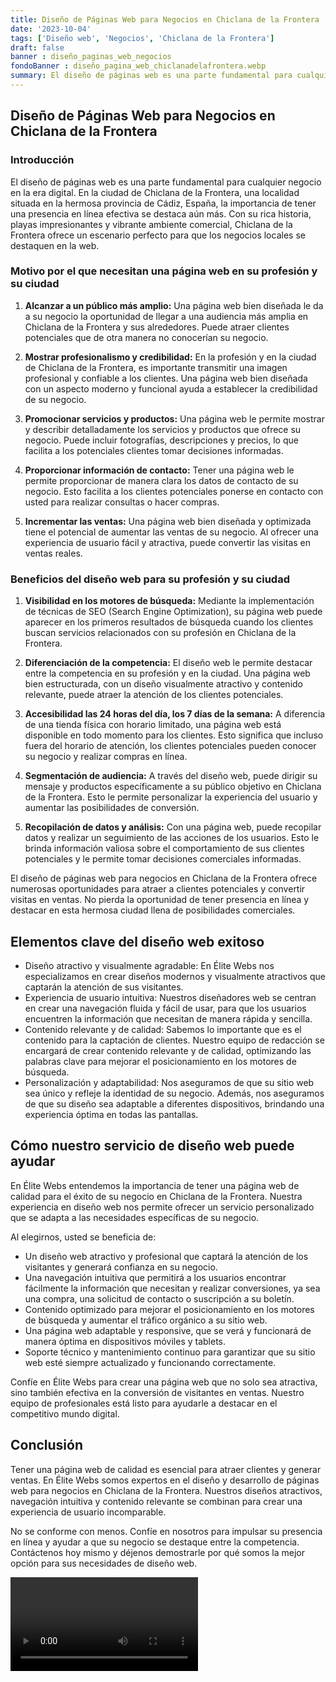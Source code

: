 ```yaml
---
title: Diseño de Páginas Web para Negocios en Chiclana de la Frontera
date: '2023-10-04'
tags: ['Diseño web', 'Negocios', 'Chiclana de la Frontera']
draft: false
banner : diseño_paginas_web_negocios
fondoBanner : diseño_pagina_web_chiclanadelafrontera.webp
summary: El diseño de páginas web es una parte fundamental para cualquier negocio en la era digital. En la ciudad de Chiclana de la Frontera, una localidad situada en la hermosa provincia de Cádiz, España, la importancia de tener una presencia en línea efectiva se destaca aún más. Con su rica historia, playas impresionantes y vibrante ambiente comercial, Chiclana de la Frontera ofrece un escenario perfecto para que los negocios locales se destaquen en la web.
---
```


## Diseño de Páginas Web para Negocios en Chiclana de la Frontera

### Introducción

El diseño de páginas web es una parte fundamental para cualquier negocio en la era digital. En la ciudad de Chiclana de la Frontera, una localidad situada en la hermosa provincia de Cádiz, España, la importancia de tener una presencia en línea efectiva se destaca aún más. Con su rica historia, playas impresionantes y vibrante ambiente comercial, Chiclana de la Frontera ofrece un escenario perfecto para que los negocios locales se destaquen en la web.

### Motivo por el que necesitan una página web en su profesión y su ciudad

1. **Alcanzar a un público más amplio:** Una página web bien diseñada le da a su negocio la oportunidad de llegar a una audiencia más amplia en Chiclana de la Frontera y sus alrededores. Puede atraer clientes potenciales que de otra manera no conocerían su negocio.

2. **Mostrar profesionalismo y credibilidad:** En la profesión y en la ciudad de Chiclana de la Frontera, es importante transmitir una imagen profesional y confiable a los clientes. Una página web bien diseñada con un aspecto moderno y funcional ayuda a establecer la credibilidad de su negocio.

3. **Promocionar servicios y productos:** Una página web le permite mostrar y describir detalladamente los servicios y productos que ofrece su negocio. Puede incluir fotografías, descripciones y precios, lo que facilita a los potenciales clientes tomar decisiones informadas.

4. **Proporcionar información de contacto:** Tener una página web le permite proporcionar de manera clara los datos de contacto de su negocio. Esto facilita a los clientes potenciales ponerse en contacto con usted para realizar consultas o hacer compras.

5. **Incrementar las ventas:** Una página web bien diseñada y optimizada tiene el potencial de aumentar las ventas de su negocio. Al ofrecer una experiencia de usuario fácil y atractiva, puede convertir las visitas en ventas reales.

### Beneficios del diseño web para su profesión y su ciudad

1. **Visibilidad en los motores de búsqueda:** Mediante la implementación de técnicas de SEO (Search Engine Optimization), su página web puede aparecer en los primeros resultados de búsqueda cuando los clientes buscan servicios relacionados con su profesión en Chiclana de la Frontera.

2. **Diferenciación de la competencia:** El diseño web le permite destacar entre la competencia en su profesión y en la ciudad. Una página web bien estructurada, con un diseño visualmente atractivo y contenido relevante, puede atraer la atención de los clientes potenciales.

3. **Accesibilidad las 24 horas del día, los 7 días de la semana:** A diferencia de una tienda física con horario limitado, una página web está disponible en todo momento para los clientes. Esto significa que incluso fuera del horario de atención, los clientes potenciales pueden conocer su negocio y realizar compras en línea.

4. **Segmentación de audiencia:** A través del diseño web, puede dirigir su mensaje y productos específicamente a su público objetivo en Chiclana de la Frontera. Esto le permite personalizar la experiencia del usuario y aumentar las posibilidades de conversión.

5. **Recopilación de datos y análisis:** Con una página web, puede recopilar datos y realizar un seguimiento de las acciones de los usuarios. Esto le brinda información valiosa sobre el comportamiento de sus clientes potenciales y le permite tomar decisiones comerciales informadas.

El diseño de páginas web para negocios en Chiclana de la Frontera ofrece numerosas oportunidades para atraer a clientes potenciales y convertir visitas en ventas. No pierda la oportunidad de tener presencia en línea y destacar en esta hermosa ciudad llena de posibilidades comerciales.

<GifSeo />

<Cta />

## Elementos clave del diseño web exitoso

- Diseño atractivo y visualmente agradable: En Élite Webs nos especializamos en crear diseños modernos y visualmente atractivos que captarán la atención de sus visitantes.
- Experiencia de usuario intuitiva: Nuestros diseñadores web se centran en crear una navegación fluida y fácil de usar, para que los usuarios encuentren la información que necesitan de manera rápida y sencilla.
- Contenido relevante y de calidad: Sabemos lo importante que es el contenido para la captación de clientes. Nuestro equipo de redacción se encargará de crear contenido relevante y de calidad, optimizando las palabras clave para mejorar el posicionamiento en los motores de búsqueda.
- Personalización y adaptabilidad: Nos aseguramos de que su sitio web sea único y refleje la identidad de su negocio. Además, nos aseguramos de que su diseño sea adaptable a diferentes dispositivos, brindando una experiencia óptima en todas las pantallas.

## Cómo nuestro servicio de diseño web puede ayudar

En Élite Webs entendemos la importancia de tener una página web de calidad para el éxito de su negocio en Chiclana de la Frontera. Nuestra experiencia en diseño web nos permite ofrecer un servicio personalizado que se adapta a las necesidades específicas de su negocio.

Al elegirnos, usted se beneficia de:

- Un diseño web atractivo y profesional que captará la atención de los visitantes y generará confianza en su negocio.
- Una navegación intuitiva que permitirá a los usuarios encontrar fácilmente la información que necesitan y realizar conversiones, ya sea una compra, una solicitud de contacto o suscripción a su boletín.
- Contenido optimizado para mejorar el posicionamiento en los motores de búsqueda y aumentar el tráfico orgánico a su sitio web.
- Una página web adaptable y responsive, que se verá y funcionará de manera óptima en dispositivos móviles y tablets.
- Soporte técnico y mantenimiento continuo para garantizar que su sitio web esté siempre actualizado y funcionando correctamente.

Confíe en Élite Webs para crear una página web que no solo sea atractiva, sino también efectiva en la conversión de visitantes en ventas. Nuestro equipo de profesionales está listo para ayudarle a destacar en el competitivo mundo digital.

## Conclusión

Tener una página web de calidad es esencial para atraer clientes y generar ventas. En Élite Webs somos expertos en el diseño y desarrollo de páginas web para negocios en Chiclana de la Frontera. Nuestros diseños atractivos, navegación intuitiva y contenido relevante se combinan para crear una experiencia de usuario incomparable.

No se conforme con menos. Confíe en nosotros para impulsar su presencia en línea y ayudar a que su negocio se destaque entre la competencia. Contáctenos hoy mismo y déjenos demostrarle por qué somos la mejor opción para sus necesidades de diseño web.

<Video />

<CtaBot job='Negocios' city='Chiclana de la Frontera'/>

<Gmaps query='Chiclana de la Frontera+españa+maps' />